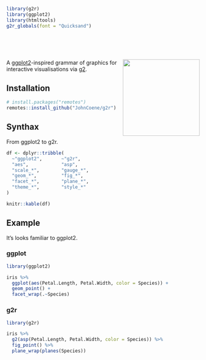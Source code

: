 ```r
library(g2r)
library(ggplot2)
library(htmltools)
g2r_globals(font = "Quicksand")
```

<br/>
<br/>
<br/>

<img src="../man/figures/logo.png" align="right" height="200px"/>

A <a href="https://ggplot2.tidyverse.org/" class="link" target="_blank">ggplot2</a>-inspired grammar of graphics for interactive visualisations via <a href="https://antv.alipay.com/zh-cn/g2/3.x/" class="link" target="_blank">g2</a>.

## Installation

``` r
# install.packages("remotes")
remotes::install_github("JohnCoene/g2r")
```

## Synthax

From ggplot2 to g2r.

```r
df <- dplyr::tribble(
  ~"ggplot2",       ~"g2r",
  "aes",            "asp",
  "scale_*",        "gauge_*",
  "geom_*",         "fig_*",
  "facet_*",        "plane_*",
  "theme_*",        "style_*"
)

knitr::kable(df)
```

## Example

It's looks familiar to ggplot2.

<div class="row">
<div class="col-md-6">

### ggplot

```r
library(ggplot2)

iris %>%
  ggplot(aes(Petal.Length, Petal.Width, color = Species)) +
  geom_point() +
  facet_wrap(.~Species)
```

</div>
<div class="col-md-6">

### g2r

```r
library(g2r)

iris %>%
  g2(asp(Petal.Length, Petal.Width, color = Species)) %>% 
  fig_point() %>%
  plane_wrap(planes(Species))
```
</div>
</div>